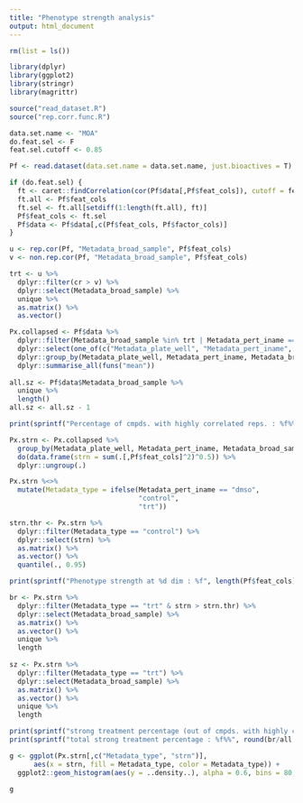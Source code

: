 ```yaml
---
title: "Phenotype strength analysis"
output: html_document
---
```


```r

rm(list = ls())

library(dplyr)
library(ggplot2)
library(stringr)
library(magrittr)

source("read_dataset.R")
source("rep.corr.func.R")

data.set.name <- "MOA"
do.feat.sel <- F
feat.sel.cutoff <- 0.85

Pf <- read.dataset(data.set.name = data.set.name, just.bioactives = T)

if (do.feat.sel) {
  ft <- caret::findCorrelation(cor(Pf$data[,Pf$feat_cols]), cutoff = feat.sel.cutoff)
  ft.all <- Pf$feat_cols
  ft.sel <- ft.all[setdiff(1:length(ft.all), ft)]
  Pf$feat_cols <- ft.sel
  Pf$data <- Pf$data[,c(Pf$feat_cols, Pf$factor_cols)]
}

u <- rep.cor(Pf, "Metadata_broad_sample", Pf$feat_cols)
v <- non.rep.cor(Pf, "Metadata_broad_sample", Pf$feat_cols)

trt <- u %>%
  dplyr::filter(cr > v) %>%
  dplyr::select(Metadata_broad_sample) %>%
  unique %>%
  as.matrix() %>%
  as.vector()

Px.collapsed <- Pf$data %>%
  dplyr::filter(Metadata_broad_sample %in% trt | Metadata_pert_iname == "dmso") %>%
  dplyr::select(one_of(c("Metadata_plate_well", "Metadata_pert_iname", "Metadata_broad_sample", Pf$feat_cols))) %>%
  dplyr::group_by(Metadata_plate_well, Metadata_pert_iname, Metadata_broad_sample) %>%
  dplyr::summarise_all(funs("mean"))
  
all.sz <- Pf$data$Metadata_broad_sample %>%
  unique %>%
  length()
all.sz <- all.sz - 1

print(sprintf("Percentage of cmpds. with highly correlated reps. : %f%%", round(length(trt)/all.sz * 100, 1)))

Px.strn <- Px.collapsed %>% 
  group_by(Metadata_plate_well, Metadata_pert_iname, Metadata_broad_sample) %>%
  do(data.frame(strn = sum(.[,Pf$feat_cols]^2)^0.5)) %>%
  dplyr::ungroup(.) 

Px.strn %<>%
  mutate(Metadata_type = ifelse(Metadata_pert_iname == "dmso",
                                "control",
                                "trt")) 

strn.thr <- Px.strn %>%
  dplyr::filter(Metadata_type == "control") %>%
  dplyr::select(strn) %>%
  as.matrix() %>% 
  as.vector() %>%
  quantile(., 0.95)

print(sprintf("Phenotype strength at %d dim : %f", length(Pf$feat_cols), strn.thr))

br <- Px.strn %>%
  dplyr::filter(Metadata_type == "trt" & strn > strn.thr) %>%
  dplyr::select(Metadata_broad_sample) %>%
  as.matrix() %>%
  as.vector() %>%
  unique %>%
  length
  
sz <- Px.strn %>%
  dplyr::filter(Metadata_type == "trt") %>%
  dplyr::select(Metadata_broad_sample) %>%
  as.matrix() %>%
  as.vector() %>%
  unique %>%
  length

print(sprintf("strong treatment percentage (out of cmpds. with highly correlated reps.) : %f%%", round(br/sz * 100, 1)))
print(sprintf("total strong treatment percentage : %f%%", round(br/all.sz * 100, 1)))

g <- ggplot(Px.strn[,c("Metadata_type", "strn")],
      aes(x = strn, fill = Metadata_type, color = Metadata_type)) + 
  ggplot2::geom_histogram(aes(y = ..density..), alpha = 0.6, bins = 80, position="identity", lwd=0.2)

g

```
